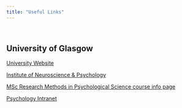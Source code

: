 ```yaml
---
title: "Useful Links"
---
```


&nbsp;
&nbsp;

## University of Glasgow

[University Website](https://www.gla.ac.uk/) 

[Institute of Neuroscience & Psychology](https://www.gla.ac.uk/researchinstitutes/neurosciencepsychology/) 

[MSc Research Methods in Psychological Science course info page](https://www.gla.ac.uk/postgraduate/taught/psychologicalscienceresearchmethodsof/) 

[Psychology Intranet](https://intranet.psy.gla.ac.uk/login.php)
